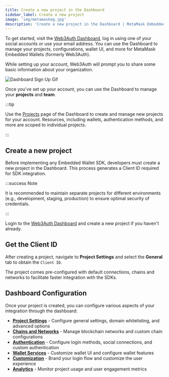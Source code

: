 ```yaml
---
title: Create a new project in the Dashboard
sidebar_label: Create a new project
image: 'img/metamaskog.jpg'
description: 'Create a new project in the Dashboard | MetaMask Embedded Wallets'
---
```



To get started, visit the [Web3Auth Dashboard](https://dashboard.web3auth.io), log in using one of your social accounts or use your email address. You can use the Dashboard to manage your projects, configurations, wallet UI, and more for MetaMask Embedded Wallets (formerly Web3Auth).

While setting up your account, Web3Auth will prompt you to share some basic information about your organization.

<div style={{ flexBasis: '300px', flexGrow: '1', textAlign: 'center' }}>
  <img
    src={DashboardSignUpPage}
    style={{ alignSelf: 'center', maxWidth: '100%' }}
    alt="Dashboard Sign Up Gif"
  />
</div>

Once you've set up your account, you can use the Dashboard to manage your **projects** and **team**.

:::tip

Use the [Projects](https://dashboard.web3auth.io/organization) page of the Dashboard to create and manage new projects for your account. Resources, including wallets, authentication methods, and more are scoped to individual projects.

:::

## Create a new project

Before implementing any Embedded Wallet SDK, developers must create a new project in the Dashboard. This process generates a Client ID required for SDK integration.

:::success Note

It is recommended to maintain separate projects for different environments (e.g., development, staging, production) to ensure optimal security of credentials.

:::

Login to the [Web3Auth Dashboard](https://dashboard.web3auth.io) and create a new project if you haven't already.

## Get the Client ID

After creating a project, navigate to **Project Settings** and select the **General** tab to obtain the `Client ID`.

The project comes pre-configured with default connections, chains and networks to facilitate faster integration with the SDKs.

## Dashboard Configuration

Once your project is created, you can configure various aspects of your integration through the dashboard:

- **[Project Settings](./project-settings)** - Configure general settings, domain whitelisting, and advanced options
- **[Chains and Networks](./chains-and-networks)** - Manage blockchain networks and custom chain configurations
- **[Authentication](./authentication)** - Configure login methods, social connections, and custom authentication
- **[Wallet Services](./wallet-services)** - Customize wallet UI and configure wallet features
- **[Customization](./customization)** - Brand your login flow and customize the user experience
- **[Analytics](./analytics)** - Monitor project usage and user engagement metrics
